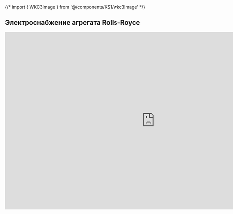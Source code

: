 {/* import { WKC3Image } from '@/components/KS1/wkc3Image' */}


## Электроснабжение агрегата Rolls-Royce

<iframe
  src="https://docs.google.com/presentation/d/e/2PACX-1vTZ-Hi5dJmeug8qcfZVi3ec-wkUzp3qYCJAwHNIqCtWVixe-D_2mcQV8Ywoo3Fvzw/embed?start=false&loop=false&delayms=3000"
  frameborder="0"
  width="960"
  height="569"
  allowfullscreen="true"
  mozallowfullscreen="true"
  webkitallowfullscreen="true"
></iframe>
